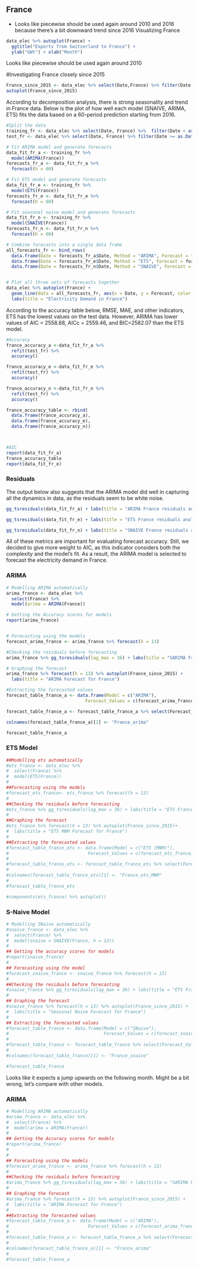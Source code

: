 ## France

- Looks like piecewise should be used again around 2010 and 2016 because there's a bit downward trend since 2016
Visualizing France

```r
data_elec %>% autoplot(France) + 
  ggtitle("Exports from Switzerland to France") +
  ylab("GWt") + xlab("Month")
```

Looks like piecewise should be used again around 2010

#Investigating France closely since 2015
```r
France_since_2015 <- data_elec %>% select(Date,France) %>% filter(Date >= as.Date("2015-01-01"))
autoplot(France_since_2015)
```
According to decomposition analysis, there is strong seasonality and trend in France data. Below is the plot of how well each model (SNAIVE, ARIMA, ETS) fits the data based on a 60-period prediction starting from 2016. 
```r

#Split the data
training_fr <- data_elec %>% select(Date, France) %>%  filter(Date < as.Date("2016-01-01"))
test_fr <- data_elec %>% select(Date, France) %>% filter(Date >= as.Date("2016-01-01"))

# Fit ARIMA model and generate forecasts
data_fit_fr_a <- training_fr %>%
  model(ARIMA(France))
forecasts_fr_a <- data_fit_fr_a %>%
  forecast(h = 60)

# Fit ETS model and generate forecasts
data_fit_fr_e <- training_fr %>%
  model(ETS(France))
forecasts_fr_e <- data_fit_fr_e %>%
  forecast(h = 60)

# Fit seasonal naive model and generate forecasts
data_fit_fr_n <- training_fr %>%
  model(SNAIVE(France))
forecasts_fr_n <- data_fit_fr_n %>%
  forecast(h = 60)

# Combine forecasts into a single data frame
all_forecasts_fr <- bind_rows(
  data.frame(Date = forecasts_fr_a$Date, Method = "ARIMA", Forecast = forecasts_fr_a$.mean),
  data.frame(Date = forecasts_fr_e$Date, Method = "ETS", Forecast = forecasts_fr_e$.mean),
  data.frame(Date = forecasts_fr_n$Date, Method = "SNAIVE", Forecast = forecasts_fr_n$.mean))


# Plot all three sets of forecasts together
data_elec %>% autoplot(France) +
  geom_line(data = all_forecasts_fr, aes(x = Date, y = Forecast, color = Method)) +
  labs(title = "Electricity Demand in France")

```

According to the accuracy table below, RMSE, MAE, and other indicators, ETS has the lowest values on the test data. However, ARIMA has lower values of AIC = 2558.88, AICc = 2559.46, and BIC=2582.07 than the ETS model. 
```r
#Accuracy
france_accuracy_a <-data_fit_fr_a %>%
  refit(test_fr) %>%
  accuracy()

france_accuracy_e <-data_fit_fr_e %>%
  refit(test_fr) %>%
  accuracy()

france_accuracy_n <-data_fit_fr_n %>%
  refit(test_fr) %>%
  accuracy()

france_accuracy_table <- rbind(
  data.frame(france_accuracy_a),
  data.frame(france_accuracy_e),
  data.frame(france_accuracy_n))



#AIC
report(data_fit_fr_a)
france_accuracy_table
report(data_fit_fr_e)

```

### Residuals
The output below also suggests that the ARIMA model did well in capturing all the dynamics in data, as the residuals seem to be white noise.
```r
gg_tsresiduals(data_fit_fr_a) + labs(title = "ARIMA France residuals analysis")

gg_tsresiduals(data_fit_fr_e) + labs(title = "ETS France residuals analysis")

gg_tsresiduals(data_fit_fr_n) + labs(title = "SNAIVE France residuals analysis")
```

All of these metrics are important for evaluating forecast accuracy. Still, we decided to give more weight to AIC, as this indicator considers both the complexity and the model's fit. As a result, the ARIMA model is selected to forecast the electricity demand in France.

### ARIMA
```r
# Modelling ARIMA automatically
arima_france <- data_elec %>%
  select(France) %>%
  model(arima = ARIMA(France))

# Getting the Accuracy scores for models
report(arima_france)


# Forecasting using the models
forecast_arima_france <- arima_france %>% forecast(h = 13)

#Checking the residuals before forecasting
arima_france %>% gg_tsresiduals(lag_max = 36) + labs(title = "SARIMA France residuals analysis")

# Graphing the forecast
arima_france %>% forecast(h = 13) %>% autoplot(France_since_2015) +
  labs(title = "ARIMA Forecast for France")

#Extracting the forecasted values
forecast_table_france_a <- data.frame(Model = c("ARIMA"),
                              Forecast_Values = c(forecast_arima_france))

forecast_table_france_a <- forecast_table_france_a %>% select(Forecast_Values..mean)

colnames(forecast_table_france_a)[1] <- "France_arima"

forecast_table_france_a
```


### ETS Model 
```r

##Modelling ets automatically
#ets_france <- data_elec %>%
#  select(France) %>%
#  model(ETS(France))
#
##Forecasting using the models
#forecast_ets_france<- ets_france %>% forecast(h = 13)
#
##Checking the residuals before forecasting
#ets_france %>% gg_tsresiduals(lag_max = 36) + labs(title = "ETS France residuals analysis")
#
##Graphing the forecast
#ets_france %>% forecast(h = 13) %>% autoplot(France_since_2015)+
#  labs(title = "ETS MNM Forecast for France")
#
##Extracting the forecasted values
#forecast_table_france_ets <- data.frame(Model = c("ETS (MNM)"),
#                              Forecast_Values = c(forecast_ets_france))
#
#forecast_table_france_ets <- forecast_table_france_ets %>% select(Forecast_Values..mean)
#
#colnames(forecast_table_france_ets)[1] <- "France_ets_MNM"
#
#forecast_table_france_ets

#components(ets_france) %>% autoplot()
```

### S-Naive Model

```r
# Modelling SNaive automatically
#snaive_france <- data_elec %>%
#  select(France) %>%
#  model(snaive = SNAIVE(France, h = 13))
#
## Getting the accuracy scores for models
#report(snaive_france)
#
## Forecasting using the model
#forecast_snaive_france <- snaive_france %>% forecast(h = 13)
#
##Checking the residuals before forecasting
#snaive_france %>% gg_tsresiduals(lag_max = 36) + labs(title = "ETS France residuals analysis")
#
## Graphing the forecast
#snaive_france %>% forecast(h = 13) %>% autoplot(France_since_2015) +
#  labs(title = "Seasonal Naive Forecast for France")
#
## Extracting the forecasted values
#forecast_table_france <- data.frame(Model = c("SNaive"),
#                                    Forecast_Values = c(forecast_snaive_france))
#
#forecast_table_france <- forecast_table_france %>% select(Forecast_Values..mean)
#
#colnames(forecast_table_france)[1] <- "France_snaive"

#forecast_table_france


```





Looks like it expects a jump upwards on the following month. Might be a bit wrong, let's compare with other models.


### ARIMA
```r
# Modelling ARIMA automatically
#arima_france <- data_elec %>%
#  select(France) %>%
#  model(arima = ARIMA(France))
#
## Getting the Accuracy scores for models
#report(arima_france)
#
#
## Forecasting using the models
#forecast_arima_france <- arima_france %>% forecast(h = 13)
#
##Checking the residuals before forecasting
#arima_france %>% gg_tsresiduals(lag_max = 36) + labs(title = "SARIMA France residuals analysis")
#
## Graphing the forecast
#arima_france %>% forecast(h = 13) %>% autoplot(France_since_2015) +
#  labs(title = "ARIMA Forecast for France")
#
##Extracting the forecasted values
#forecast_table_france_a <- data.frame(Model = c("ARIMA"),
#                              Forecast_Values = c(forecast_arima_france))
#
#forecast_table_france_a <- forecast_table_france_a %>% select(Forecast_Values..mean)
#
#colnames(forecast_table_france_a)[1] <- "France_arima"
#
#forecast_table_france_a



```



